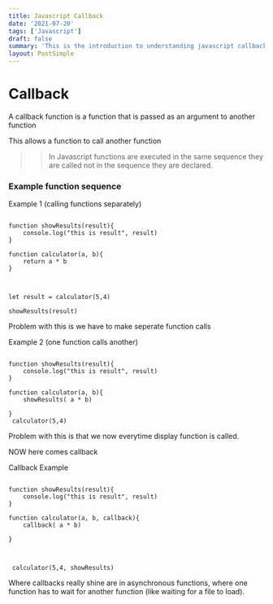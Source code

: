 ```yaml
---
title: Javascript Callback
date: '2021-07-20'
tags: ['Javascript']
draft: false
summary: 'This is the introduction to understanding javascript callbacks'
layout: PostSimple
---
```


# Callback

A callback function is a function that is passed as an argument to another function

This allows a function to call another function

> > In Javascript functions are executed in the same sequence they are called not in the sequence they are declared.

### Example function sequence

Example 1 (calling functions separately)

```JS

function showResults(result){
	console.log("this is result", result)
}

function calculator(a, b){
	return a * b
}



let result = calculator(5,4)

showResults(result)
```

Problem with this is we have to make seperate function calls

Example 2 (one function calls another)

```JS

function showResults(result){
	console.log("this is result", result)
}

function calculator(a, b){
	showResults( a * b)

}
 calculator(5,4)

```

Problem with this is that we now everytime display function is called.

NOW here comes callback

Callback Example

```JS

function showResults(result){
	console.log("this is result", result)
}

function calculator(a, b, callback){
	callback( a * b)

}



 calculator(5,4, showResults)

```

Where callbacks really shine are in asynchronous functions, where one function has to wait for another function (like waiting for a file to load).
